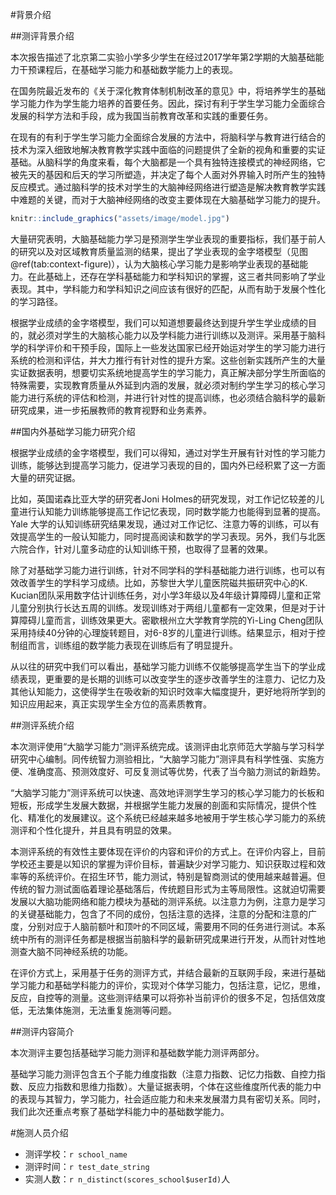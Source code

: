 #背景介绍

##测评背景介绍

本次报告描述了北京第二实验小学多少学生在经过2017学年第2学期的大脑基础能力干预课程后，在基础学习能力和基础数学能力上的表现。

在国务院最近发布的《关于深化教育体制机制改革的意见》中，将培养学生的基础学习能力作为学生能力培养的首要任务。因此，探讨有利于学生学习能力全面综合发展的科学方法和手段，成为我国当前教育改革和实践的重要任务。

在现有的有利于学生学习能力全面综合发展的方法中，将脑科学与教育进行结合的技术为深入细致地解决教育教学实践中面临的问题提供了全新的视角和重要的实证基础。从脑科学的角度来看，每个大脑都是一个具有独特连接模式的神经网络，它被先天的基因和后天的学习所塑造，并决定了每个人面对外界输入时所产生的独特反应模式。通过脑科学的技术对学生的大脑神经网络进行塑造是解决教育教学实践中难题的关键，而对于大脑神经网络的改变主要体现在大脑基础学习能力的提升。

```r
knitr::include_graphics("assets/image/model.jpg")
```

大量研究表明，大脑基础能力学习是预测学生学业表现的重要指标，我们基于前人的研究以及对区域教育质量监测的结果，提出了学业表现的金字塔模型（见图\@ref(tab:context-figure)），认为大脑核心学习能力是影响学业表现的基础能力。在此基础上，还存在学科基础能力和学科知识的掌握，这三者共同影响了学业表现。其中，学科能力和学科知识之间应该有很好的匹配，从而有助于发展个性化的学习路径。

根据学业成绩的金字塔模型，我们可以知道想要最终达到提升学生学业成绩的目的，就必须对学生的大脑核心能力以及学科能力进行训练以及测评。采用基于脑科学的科学评价和干预手段，国际上一些发达国家已经开始运对学生的学习能力进行系统的检测和评估，并大力推行有针对性的提升方案。这些创新实践所产生的大量实证数据表明，想要切实系统地提高学生的学习能力，真正解决部分学生所面临的特殊需要，实现教育质量从外延到内涵的发展，就必须对制约学生学习的核心学习能力进行系统的评估和检测，并进行针对性的提高训练，也必须结合脑科学的最新研究成果，进一步拓展教师的教育视野和业务素养。

##国内外基础学习能力研究介绍

根据学业成绩的金字塔模型，我们可以得知，通过对学生开展有针对性的学习能力训练，能够达到提高学习能力，促进学习表现的目的，国内外已经积累了这一方面大量的研究证据。

比如，英国诺森比亚大学的研究者Joni Holmes的研究发现，对工作记忆较差的儿童进行认知能力训练能够提高工作记忆表现，同时数学能力也能得到显著的提高。Yale 大学的认知训练研究结果发现，通过对工作记忆、注意力等的训练，可以有效提高学生的一般认知能力，同时提高阅读和数学的学习表现。另外，我们与北医六院合作，针对儿童多动症的认知训练干预，也取得了显著的效果。

除了对基础学习能力进行训练，针对不同学科的学科基础能力进行训练，也可以有效改善学生的学科学习成绩。比如，苏黎世大学儿童医院磁共振研究中心的K. Kucian团队采用数字估计训练任务，对小学3年级以及4年级计算障碍儿童和正常儿童分别执行长达五周的训练。发现训练对于两组儿童都有一定效果，但是对于计算障碍儿童而言，训练效果更大。密歇根州立大学教育学院的Yi-Ling Cheng团队采用持续40分钟的心理旋转题目，对6-8岁的儿童进行训练。结果显示，相对于控制组而言，训练组的数学能力表现在训练后有了明显提升。

从以往的研究中我们可以看出，基础学习能力训练不仅能够提高学生当下的学业成绩表现，更重要的是长期的训练可以改变学生的逐步改善学生的注意力、记忆力及其他认知能力，这使得学生在吸收新的知识时效率大幅度提升，更好地将所学到的知识应用起来，真正实现学生全方位的高素质教育。

##测评系统介绍

本次测评使用“大脑学习能力”测评系统完成。该测评由北京师范大学脑与学习科学研究中心编制。同传统智力测验相比，“大脑学习能力”测评具有科学性强、实施方便、准确度高、预测效度好、可反复测试等优势，代表了当今脑力测试的新趋势。

“大脑学习能力”测评系统可以快速、高效地评测学生学习的核心学习能力的长板和短板，形成学生发展大数据，并根据学生能力发展的剖面和实际情况，提供个性化、精准化的发展建议。这个系统已经越来越多地被用于学生核心学习能力的系统测评和个性化提升，并且具有明显的效果。

本测评系统的有效性主要体现在评价的内容和评价的方式上。在评价内容上，目前学校还主要是以知识的掌握为评价目标，普遍缺少对学习能力、知识获取过程和效率等的系统评价。在招生环节，能力测试，特别是智商测试的使用越来越普遍。但传统的智力测试面临着理论基础落后，传统题目形式为主等局限性。这就迫切需要发展以大脑功能网络和能力模块为基础的测评系统。以注意力为例，注意力是学习的关键基础能力，包含了不同的成份，包括注意的选择，注意的分配和注意的广度，分别对应于人脑前额叶和顶叶的不同区域，需要用不同的任务进行测试。本系统中所有的测评任务都是根据当前脑科学的最新研究成果进行开发，从而针对性地测查大脑不同神经系统的功能。

在评价方式上，采用基于任务的测评方式，并结合最新的互联网手段，来进行基础学习能力和基础学科能力的评价，实现对个体学习能力，包括注意，记忆，思维，反应，自控等的测量。这些测评结果可以将弥补当前评价的很多不足，包括信效度低，无法集体施测，无法重复施测等问题。

##测评内容简介

本次测评主要包括基础学习能力测评和基础数学能力测评两部分。

基础学习能力测评包含五个子能力维度指数（注意力指数、记忆力指数、自控力指数、反应力指数和思维力指数）。大量证据表明，个体在这些维度所代表的能力中的表现与其智力，学习能力，社会适应能力和未来发展潜力具有密切关系。同时，我们此次还重点考察了基础学科能力中的基础数学能力。

#施测人员介绍

* 测评学校：`r school_name`
* 测评时间：`r test_date_string`
* 实测人数：`r n_distinct(scores_school$userId)`人

